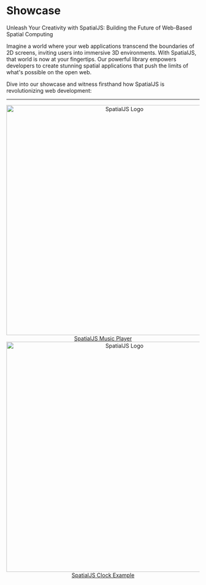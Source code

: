 # Showcase

Unleash Your Creativity with SpatialJS: Building the Future of Web-Based Spatial Computing

Imagine a world where your web applications transcend the boundaries of 2D screens, inviting users into immersive 3D environments. With SpatialJS, that world is now at your fingertips. Our powerful library empowers developers to create stunning spatial applications that push the limits of what's possible on the open web.

Dive into our showcase and witness firsthand how SpatialJS is revolutionizing web development:

---


<div align="center">
  <a href="https://codesandbox.io/p/github/Deamoner/spatialjs-room-example/main"><img src="./spatialjs-demo.gif" width="600" alt="SpatialJS Logo" />SpatialJS Music Player</a>
  <br />
   <a href="https://codesandbox.io/p/github/Deamoner/spatialjs-clock-example/main"><img src="./clock-example.png" width="600" alt="SpatialJS Logo" />SpatialJS Clock Example</a>
</div>

